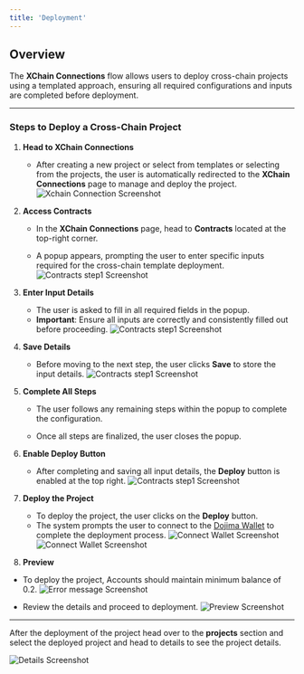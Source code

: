 ```yaml
---
title: 'Deployment'
---
```


## Overview

The **XChain Connections** flow allows users to deploy cross-chain projects using a templated approach, ensuring all required configurations and inputs are completed before deployment.

***

### Steps to Deploy a Cross-Chain Project

1. **Head to XChain Connections**

   * After creating a new project or select from templates or selecting from the projects, the user is automatically redirected to the **XChain Connections** page to manage and deploy the project.
     ![Xchain Connection Screenshot](../images/omni-dapps/xchain-connections.png)

2. **Access Contracts**

   * In the **XChain Connections** page, head to **Contracts** located at the top-right corner.

   * A popup appears, prompting the user to enter specific inputs required for the cross-chain template deployment.
     ![Contracts step1 Screenshot](../images/omni-dapps/contracts-step1.png)

3. **Enter Input Details**

   - The user is asked to fill in all required fields in the popup.
   - **Important**: Ensure all inputs are correctly and consistently filled out before proceeding.
   ![Contracts step1 Screenshot](../images/omni-dapps/entered-inputs.png)

4. **Save Details**
   - Before moving to the next step, the user clicks **Save** to store the input details.
   ![Contracts step1 Screenshot](../images/omni-dapps/save-inputs.png)


5. **Complete All Steps**

   * The user follows any remaining steps within the popup to complete the configuration.

   * Once all steps are finalized, the user closes the popup.

6. **Enable Deploy Button**

   * After completing and saving all input details, the **Deploy** button is enabled at the top right.
     ![Contracts step1 Screenshot](../images/omni-dapps/deploy-contract.png)

7. **Deploy the Project**

   - To deploy the project, the user clicks on the **Deploy** button.
   - The system prompts the user to connect to the [Dojima Wallet](https://chromewebstore.google.com/detail/dojima-wallet/bmcnjpgbhlegnmpmphhfealchlfifepj?hl=en-GB&utm_source=ext_sidebar) to complete the deployment process.
   ![Connect Wallet Screenshot](../images/omni-dapps/connect-wallet.png)
   ![Connect Wallet Screenshot](../images/omni-dapps/password.png)


8. **Preview**

* To deploy the project, Accounts should maintain minimum balance of 0.2.
  ![Error message Screenshot](../images/omni-dapps/balance-error-message.png)

* Review the details and proceed to deployment.
  ![Preview Screenshot](../images/omni-dapps/deployment-details.png)

***

After the deployment of the project head over to the **projects** section and select the deployed project and head to details to see the project details.

![Details Screenshot](../images/omni-dapps/deployed-project-details.png)

